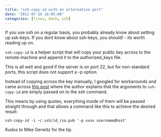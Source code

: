 ```yaml
---
title: "ssh-copy-id with an alternative port"
date: "2011-07-14 16:05:00"
categories: [linux, bash, ssh]
---
```


If you use ssh on a regular basis, you probably already know about setting up
ssk-keys. If you dont know about ssh-keys, you should! - its worth reading up
on.

`ssh-copy-id` is a helper script that will copy your public key across to the
remote machine and append it to the authorized_keys file.

This is all well and good if the server is on port 22, but for non-standard
ports, this script does not support a \-p option.

Instead of copying across the key manually, I googled for workarounds and came
across [this
post](https://mikegerwitz.com/2009/10/07/ssh-copy-id-and-sshd-port/) where the
author explains that the arguments to `ssh-copy-id` are simply passed on to the
ssh command.

This means by using quotes, everything inside of them will be passed straight
through and that allows a command like this to achieve the desired result:

```
ssh-copy-id -i ~/.ssh/id_rsa.pub '-p xxxx username@host'
```

Kudos to Mike Gerwitz for the tip.
